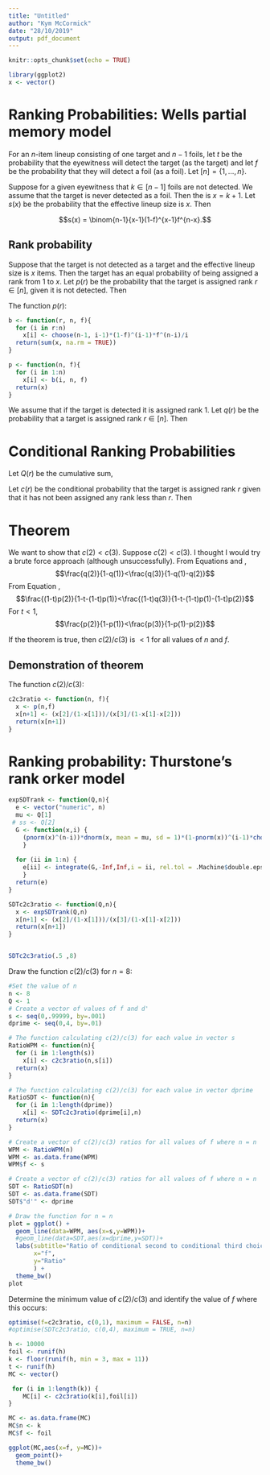 ```yaml
---
title: "Untitled"
author: "Kym McCormick"
date: "28/10/2019"
output: pdf_document
---
```


```r
knitr::opts_chunk$set(echo = TRUE)
```

```r
library(ggplot2)
x <- vector()
```

# Ranking Probabilities: Wells partial memory model

For an $n$-item lineup consisting of one target and $n-1$ foils, let $t$ be the probability that the eyewitness will detect the target (as the target) and let $f$ be the probability that they will detect a foil (as a foil). Let $[n]=\{1,\ldots,n\}$.

Suppose for a given eyewitness that $k \in [n-1]$ foils are not detected. We assume that the target is never detected as a foil. Then the \textit{effective lineup size} is $x=k+1$. Let $s(x)$ be the probability that the effective lineup size is $x$. Then

$$s(x) = \binom{n-1}{x-1}(1-f)^{x-1}f^{n-x}.$$

## Rank probability

Suppose that the target is not detected as a target and the  effective lineup size is $x$ items. Then the target has an equal probability of being assigned a rank from 1 to $x$. Let $p(r)$ be the probability that the target is assigned rank $r \in [n]$, given it is not detected. Then 

\begin {equation} \label {eq:eq1}
p(r)=\sum^{n}_{x=r}\frac{s(x)}{x}.
\end {equation}

The function $p(r)$:
```r
b <- function(r, n, f){
  for (i in r:n)
    x[i] <- choose(n-1, i-1)*(1-f)^(i-1)*f^(n-i)/i
  return(sum(x, na.rm = TRUE))
}

p <- function(n, f){
  for (i in 1:n)
    x[i] <- b(i, n, f)
  return(x)
}

```



We assume that if the target is detected it is assigned rank 1. Let $q(r)$ be the probability that a target is assigned rank $r \in [n]$. Then

\begin {equation}\label {eq:eq2}
q(r):\left\{
   \begin {aligned}
   t+(1-t)p(r)&,\; r=1  \\
   (1-t)p(r)&, \; r>1\\
   \end {aligned}
   \right.
\end {equation}



# Conditional Ranking Probabilities

Let $Q(r)$ be the cumulative sum,
\begin {equation} \label {eq:eq3}
Q(r) = \sum^{r}_{i=1}q(i).
\end {equation}

Let $c(r)$ be the conditional probability that the target is assigned rank $r$ given that it has not been assigned any rank less than $r$. Then

\begin {equation}\label {eq:eq4}
c(r):\left\{
   \begin {aligned}
   q(r)&,\; r=1  \\
   \frac{q(r)}{(1-Q(r-1))}&, \; r>1\\
   \end {aligned}
   \right.
\end {equation}

# Theorem

We want to show that $c(2)<c(3)$. Suppose $c(2)<c(3)$. I thought I would try a brute force approach (although unsuccessfully). From Equations \eqref{eq:eq3} and \eqref{eq:eq4},
$$\frac{q(2)}{1-q(1)}<\frac{q(3)}{1-q(1)-q(2)}$$
\noindent From Equation \eqref{eq:eq4},
$$\frac{(1-t)p(2)}{1-t-(1-t)p(1)}<\frac{(1-t)q(3)}{1-t-(1-t)p(1)-(1-t)p(2)}$$
\noindent For $t<1$,
$$\frac{p(2)}{1-p(1)}<\frac{p(3)}{1-p(1)-p(2)}$$

If the theorem is true, then $c(2)/c(3)$ is $<1$ for all values of $n$ and $f$.

## Demonstration of theorem

The function $c(2)/c(3)$:
```r

c2c3ratio <- function(n, f){
  x <- p(n,f)
  x[n+1] <- (x[2]/(1-x[1]))/(x[3]/(1-x[1]-x[2]))
  return(x[n+1])
}

```

# Ranking probability: Thurstone's rank orker model


```r
expSDTrank <- function(Q,n){
  e <- vector("numeric", n)
  mu <- Q[1]
 # ss <- Q[2]
  G <- function(x,i) {
    (pnorm(x)^(n-i))*dnorm(x, mean = mu, sd = 1)*(1-pnorm(x))^(i-1)*choose(n-1, i-1)
    }
    
  for (ii in 1:n) {
    e[ii] <- integrate(G,-Inf,Inf,i = ii, rel.tol = .Machine$double.eps^0.5)$value
    }
  return(e)
}

SDTc2c3ratio <- function(Q,n){
  x <- expSDTrank(Q,n)
  x[n+1] <- (x[2]/(1-x[1]))/(x[3]/(1-x[1]-x[2]))
  return(x[n+1])
}


SDTc2c3ratio(.5 ,8)
```

Draw the function $c(2)/c(3)$ for $n=8$:

```r
#Set the value of n
n <- 8
Q <- 1
# Create a vector of values of f and d'
s <- seq(0,.99999, by=.001) 
dprime <- seq(0,4, by=.01)

# The function calculating c(2)/c(3) for each value in vector s
RatioWPM <- function(n){
  for (i in 1:length(s)) 
    x[i] <- c2c3ratio(n,s[i])
  return(x)
}

# The function calculating c(2)/c(3) for each value in vector dprime
RatioSDT <- function(n){
  for (i in 1:length(dprime)) 
    x[i] <- SDTc2c3ratio(dprime[i],n)
  return(x)
}

# Create a vector of c(2)/c(3) ratios for all values of f where n = n
WPM <- RatioWPM(n)
WPM <- as.data.frame(WPM)
WPM$f <- s

# Create a vector of c(2)/c(3) ratios for all values of f where n = n
SDT <- RatioSDT(n)
SDT <- as.data.frame(SDT)
SDT$"d'" <- dprime

# Draw the function for n = n
plot = ggplot() + 
  geom_line(data=WPM, aes(x=s,y=WPM))+
  #geom_line(data=SDT,aes(x=dprime,y=SDT))+
  labs(subtitle="Ratio of conditional second to conditional third choices for all values of f", 
       x="f", 
       y="Ratio"
       ) +
  theme_bw()
plot
```


Determine the minimum value of $c(2)/c(3)$ and identify the value of $f$ where this occurs:

```r
optimise(f=c2c3ratio, c(0,1), maximum = FALSE, n=n)
#optimise(SDTc2c3ratio, c(0,4), maximum = TRUE, n=n)
```

```r
h <- 10000
foil <- runif(h)
k <- floor(runif(h, min = 3, max = 11))
t <- runif(h)
MC <- vector()

 for (i in 1:length(k)) {
    MC[i] <- c2c3ratio(k[i],foil[i])
}

MC <- as.data.frame(MC)
MC$n <- k
MC$f <- foil

ggplot(MC,aes(x=f, y=MC))+
  geom_point()+
  theme_bw()
```

